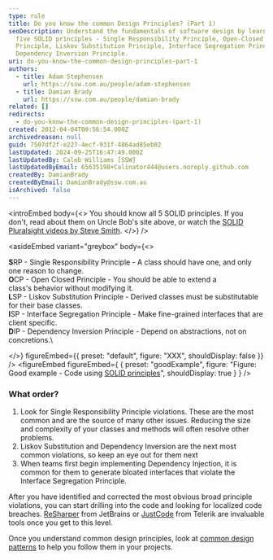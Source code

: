 ```yaml
---
type: rule
title: Do you know the common Design Principles? (Part 1)
seoDescription: Understand the fundamentals of software design by learning the
  five SOLID principles - Single Responsibility Principle, Open-Closed
  Principle, Liskov Substitution Principle, Interface Segregation Principle, and
  Dependency Inversion Principle.
uri: do-you-know-the-common-design-principles-part-1
authors:
  - title: Adam Stephensen
    url: https://ssw.com.au/people/adam-stephensen
  - title: Damian Brady
    url: https://ssw.com.au/people/damian-brady
related: []
redirects:
  - do-you-know-the-common-design-principles-(part-1)
created: 2012-04-04T00:56:54.000Z
archivedreason: null
guid: 7507df2f-e227-4ecf-931f-4864ad85eb02
lastUpdated: 2024-09-25T16:47:49.000Z
lastUpdatedBy: Caleb Williams [SSW]
lastUpdatedByEmail: 65635198+Calinator444@users.noreply.github.com
createdBy: DamianBrady
createdByEmail: DamianBrady@ssw.com.au
isArchived: false
---
```


<introEmbed
  body={<>
You should know all 5 SOLID principles. If you don't, read about them on Uncle Bob's site above, or watch the [SOLID Pluralsight videos by Steve Smith](https://www.youtube.com/watch?v=KN2svY2nabU).
  </>}
/>

<asideEmbed
  variant="greybox"
  body={<>
    
**S**RP - Single Responsibility Principle - A class should have one, and only one reason to change.\
**O**CP - Open Closed Principle - You should be able to extend a class's behavior without modifying it.\
**L**SP - Liskov Substitution Principle - Derived classes must be substitutable for their base classes.\
**I**SP - Interface Segregation Principle - Make fine-grained interfaces that are client specific.\
**D**IP - Dependency Inversion Principle - Depend on abstractions, not on concretions.\

  </>}
  figureEmbed={{
    preset: "default",
    figure: "XXX",
    shouldDisplay: false
  }}
/>
<figureEmbed figureEmbed={ {
  preset: "goodExample",
  figure: "Figure: Good example - Code using [SOLID principles](https://en.wikipedia.org/wiki/SOLID_%28object-oriented_design%29)",
  shouldDisplay: true
} } />


### What order?

1. Look for Single Responsibility Principle violations. These are the most common and are the source of many other issues. Reducing the size and complexity of your classes and methods will often resolve other problems.
2. Liskov Substitution and Dependency Inversion are the next most common violations, so keep an eye out for them next
3. When teams first begin implementing Dependency Injection, it is common for them to generate bloated interfaces that violate the Interface Segregation Principle.

After you have identified and corrected the most obvious broad principle violations, you can start drilling into the code and looking for localized code breaches. [ReSharper](http://www.jetbrains.com/resharper/) from JetBrains or [JustCode](http://www.telerik.com/products/justcode.aspx) from Telerik are invaluable tools once you get to this level.

Once you understand common design principles, look at [common design patterns](/do-you-know-the-common-design-patterns-part-1) to help you follow them in your projects.
